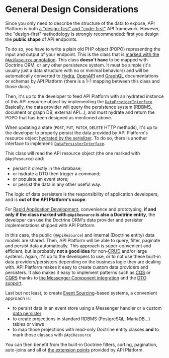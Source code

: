 # General Design Considerations

Since you only need to describe the structure of the data to expose, API Platform is both [a "design-first" and "code-first"](https://swagger.io/blog/api-design/design-first-or-code-first-api-development/)
API framework. However, the "design-first" methodology is strongly recommended: first you design the **public shape** of
API endpoints.

To do so, you have to write a plain old PHP object (POPO) representing the input and output of your endpoint. This is the class
that is [marked with the `@ApiResource` annotation](../distribution/index.md).
This class **doesn't have** to be mapped with Doctrine ORM, or any other persistence system. It must be simple (it's usually
just a data structure with no or minimal behaviors) and will be automatically converted to [Hydra](extending-jsonld-context.md),
[OpenAPI](swagger.md) and [GraphQL](graphql.md) documentations or schemas by API Platform (there is a 1-1 mapping
between this class and those docs).

Then, it's up to the developer to feed API Platform with an hydrated instance of this API resource object by implementing
the [`DataProviderInterface`](data-providers.md). Basically, the data provider will query the persistence system (RDBMS,
document or graph DB, external API...), and must hydrate and return the POPO that has been designed as mentioned above.

When updating a state (`POST`, `PUT`, `PATCH`, `DELETE` HTTP methods), it's up to the developer to properly persist the
data provided by API Platform's resource object [hydrated by the serializer](serialization.md).
To do so, there is another interface to implement: [`DataPersisterInterface`](data-persisters.md).

This class will read the API resource object (the one marked with `@ApiResource`) and:

-   persist it directly in the database;
-   or hydrate a DTO then trigger a command;
-   or populate an event store;
-   or persist the data in any other useful way.

The logic of data persisters is the responsibility of application developers, and is **out of the API Platform's scope**.

For [Rapid Application Development](https://en.wikipedia.org/wiki/Rapid_application_development), convenience and prototyping,
**if and only if the class marked with `@ApiResource` is also a Doctrine entity**, the developer can use the Doctrine
ORM's data provider and persister implementations shipped with API Platform.

In this case, the public (`@ApiResource`) and internal (Doctrine entity) data models are shared. Then, API Platform will
be able to query, filter, paginate and persist data automatically.
This approach is super-convenient and efficient, but is probably **not a good idea** for non-[CRUD](https://en.wikipedia.org/wiki/Create,_read,_update_and_delete)
and/or large systems.
Again, it's up to the developers to use, or to not use these built-in data providers/persisters depending on the business logic
they are dealing with.
API Platform makes it easy to create custom data providers and persisters.
It also makes it easy to implement patterns such as [CQS](https://www.martinfowler.com/bliki/CommandQuerySeparation.html)
or [CQRS](https://martinfowler.com/bliki/CQRS.html) thanks to [the Messenger Component integration](messenger.md) and the [DTO support](dto.md).

Last but not least, to create [Event Sourcing](https://martinfowler.com/eaaDev/EventSourcing.html)-based systems, a convenient
approach is:

-   to persist data in an event store using a Messenger handler or a custom [data persister](data-persisters.md)
-   to create projections in standard RDBMS (PostgreSQL, MariaDB...) tables or views
-   to map those projections with read-only Doctrine entity classes **and** to mark those classes with `@ApiResource`

You can then benefit from the built-in Doctrine filters, sorting, pagination, auto-joins and all of [the extension points](extending.md) provided by API Platform.
